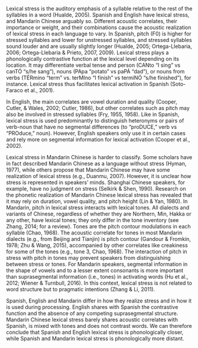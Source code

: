 Lexical stress is the auditory emphasis of a syllable relative to the rest of the syllables in a word (Hualde, 2005). <!-- The word "auditory" causes problems here. As you note in a couple sentences below, a common correlate of lexical stress is an increase in duration and now not how sure this fits in with the notion of auditory emphasis. I think you are better off saying something like "relative" because all of the acustic correlates you mention are meaningless unless they are compared to the pitch, loudness, and duration of another syllable. --> 
Spanish and English have lexical stress, and Mandarin Chinese arguably so. <!-- Ending a sentence with arguably so sounds weird to me. You can be more precise here. --> 
Different acoustic correlates, their importance or weight, and their combinations cause the acoustic realization of lexical stress in each language to vary. <!-- Don't conflate importance and weight. --> 
In Spanish, pitch (F0) is higher for stressed syllables and lower for unstressed syllables, and stressed syllables sound louder and are usually slightly longer (Hualde, 2005; Ortega-Llebaria, 2006; Ortega-Llebaria & Prieto, 2007, 2009). <!-- Again, I think you are better off explaining this in terms of relative differences (i.e., In Spanish, pitch (F0) is typically higher in stressed syllables when compared with unstressed syllables...). Err on the side of hedging because none of these correlates are absolute guaruntees. --> 
Lexical stress plays a phonologically contrastive function at the lexical level depending on its location. <!-- Just say that it is contrastive. The rest is redundant. --> 
It may differentiate verbal tense and person (CANto “I sing” vs canTÓ “s/he sang”), nouns (PApa “potato” vs paPÁ “dad”), or nouns from verbs (TÉRmino “term” vs. terMIno “I finish” vs termiNÓ “s/he finished”), for instance. 
Lexical stress thus facilitates lexical activation in Spanish (Soto-Faraco et al., 2001). <!-- I don't know that this sentence is the logical conclusion of the previous one (as implied by "thus"). --> 

In English, the main correlates are vowel duration and quality (Cooper, Cutler, & Wales, 2002; Cutler, 1986), but other correlates such as pitch may also be involved in stressed syllables (Fry, 1955, 1958). <!-- "the main correlates" of stress -->
Like in Spanish, lexical stress is used predominantly to distinguish heteronyms or pairs of verb-noun that have no segmental differences (to “proDUCE,” verb vs “PROduce,” noun). <!-- "verb-noun pairs" --> 
However, English speakers only use it in certain cases and rely more on segmental information for lexical activation (Cooper et al., 2002). <!-- You make your reader wonder what those cases are --> 

Lexical stress in Mandarin Chinese is harder to classify. <!-- Note that it is also hard to classify in English and Spanish too (the whole stress-timed vs. syllable-timed issue). I only mention this here because it always comes up, so this is just a reminder that those classifications are debated. --> 
Some scholars have in fact described Mandarin Chinese as a language without stress (Hyman, 1977), while others propose that Mandarin Chinese may have some realization of lexical stress (e.g., Duanmu, 2007). 
However, it is unclear how stress is represented in speakers’ minds. 
Shanghai Chinese speakers, for example, have no judgment on stress (Selkirk & Shen, 1990). 
Research on the phonetic realization of Mandarin Chinese lexical stress has revealed that it may rely on duration, vowel quality, and pitch height (Lin & Yan, 1980). 
In Mandarin, pitch in lexical stress interacts with lexical tones. 
All dialects and variants of Chinese, regardless of whether they are Northern, Min, Hakka or any other, have lexical tones; they only differ in the tone inventory (see Zhang, 2014; for a review). 
Tones are the pitch contour modulations in each syllable (Chao, 1968). 
The acoustic correlate for tones in most Mandarin dialects (e.g., from Beijing and Tianjin) is pitch contour (Gandour & Fromkin, 1978; Zhu & Wang, 2015), accompanied by other correlates like creakiness for some of the tones (e.g., tone 3, Chao, 1968). 
The interaction of pitch in stress with pitch in tones may prevent speakers from distinguishing between stress or tones.
For Mandarin speakers, segmental information in the shape of vowels and to a lesser extent consonants is more important than suprasegmental information (i.e., tones) in activating words (Hu et al., 2012; Wiener & Turnbull, 2016).
In this context, lexical stress is not related to word structure but to pragmatic intentions (Zhang & Li, 2011). <!-- Very clear. Nice! --> 

Spanish, English and Mandarin differ in how they realize stress and in how it is used during processing. 
English shares with Spanish the contrastive function and the absence of any competing suprasegmental structure. 
Mandarin Chinese lexical stress barely shares acoustic correlates with Spanish, is mixed with tones and does not contrast words. 
We can therefore conclude that Spanish and English lexical stress is phonologically closer, while Spanish and Mandarin lexical stress is phonologically more distant. <!-- I'm not a fan of phonologically closer. Have you seen this used before? I think I would opt for describing more in this case (i.e., the role of stress is more similar in Spanish and English than it is in Spanish and Mandarin)... or something to that effect. --> 
